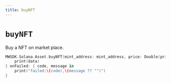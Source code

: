 ```yaml
---
title: buyNFT
---
```


# `buyNFT`

Buy a NFT on market place.
```Swift
MWSDK.Solana.Asset.buyNFT(mint_address: mint_address, price: Double(price) ?? 0.01,auction_house: auction_house,confirmation: confirmation,skip_preflight: skip_preflight) { data in
    print(data)
} onFailed: { code, message in
    print("failed:\(code),\(message ?? "")")
}
```